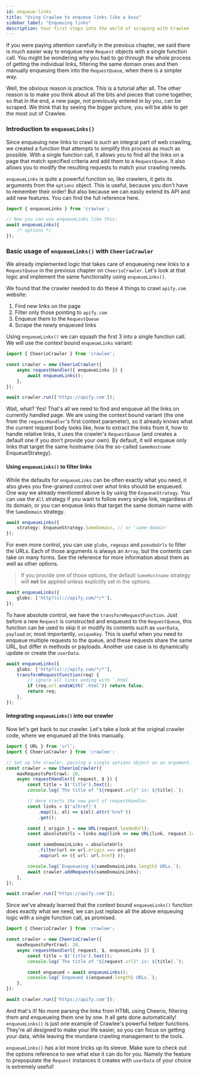 ```yaml
---
id: enqueue-links
title: "Using Crawlee to enqueue links like a boss"
sidebar_label: "Enqueuing links"
description: Your first steps into the world of scraping with Crawlee
---
```



If you were paying attention carefully in the previous chapter, we said there is much easier way to enqueue new <ApiLink to="core/class/Request">`Request`</ApiLink> objects with a single function call. You might be wondering why you had to go through the whole process of getting the individual links, filtering the same domain ones and then manually enqueuing them into the `RequestQueue`, when there is a simpler way.

Well, the obvious reason is practice. This is a tutorial after all. The other reason is to make you think about all the bits and pieces that come together, so that in the end, a new page, not previously entered in by you, can be scraped. We think that by seeing the bigger picture, you will be able to get the most out of Crawlee.

### Introduction to `enqueueLinks()`

Since enqueuing new links to crawl is such an integral part of web crawling, we created a function that attempts to simplify this process as much as possible. With a single function call, it allows you to find all the links on a page that match specified criteria and add them to a `RequestQueue`. It also allows you to modify the resulting requests to match your crawling needs.

`enqueueLinks` is quite a powerful function so, like crawlers, it gets its arguments from the `options` object. This is useful, because you don't have to remember their order! But also because we can easily extend its API and add new features. You can <ApiLink to="core/function/enqueueLinks">find the full reference here</ApiLink>.

```ts
import { enqueueLinks } from 'crawlee';

// Now you can use enqueueLinks like this:
await enqueueLinks({
    /* options */
});
```

### Basic usage of `enqueueLinks()` with `CheerioCrawler`

We already implemented logic that takes care of enqueueing new links to a `RequestQueue` in the previous chapter on `CheerioCrawler`. Let's look at that logic and implement the same functionality using `enqueueLinks()`.

We found that the crawler needed to do these 4 things to crawl `apify.com` website:

1. Find new links on the page
2. Filter only those pointing to `apify.com`
3. Enqueue them to the `RequestQueue`
4. Scrape the newly enqueued links

Using `enqueueLinks()` we can squash the first 3 into a single function call. We will use the context bound `enqueueLinks` variant:

```ts
import { CheerioCrawler } from 'crawlee';

const crawler = new CheerioCrawler({
    async requestHandler({ enqueueLinks }) {
        await enqueueLinks();
    },
});

await crawler.run(['https://apify.com']);
```

Wait, what? Yes! That's all we need to find and enqueue all the links on currently handled page. We are using the context bound variant (the one from the `requestHandler`'s first context parameter), so it already knows what the current request body looks like, how to extract the links from it, how to handle relative links, it uses the crawler's `RequestQueue` (and creates a default one if you don't provide your own). By default, it will enqueue only links that target the same hostname (via the so-called <ApiLink to="core/enum/EnqueueStrategy#SameHostname">`SameHostname`</ApiLink> <ApiLink to="core/enum/EnqueueStrategy">EnqueueStrategy</ApiLink>).

#### Using `enqueueLinks()` to filter links

While the defaults for `enqueueLinks` can be often exactly what you need, it also gives you fine-grained control over _what_ links should be enqueued. One way we already mentioned above is by using the <ApiLink to="core/enum/EnqueueStrategy">`EnqueueStrategy`</ApiLink>. You can use the <ApiLink to="core/enum/EnqueueStrategy#All">`All`</ApiLink> strategy if you want to follow every single link, regardless of its domain, or you can enqueue links that target the same domain name with the <ApiLink to="core/enum/EnqueueStrategy#SameDomain">`SameDomain`</ApiLink> strategy.

```ts
await enqueueLinks({
    strategy: EnqueueStrategy.SameDomain, // or 'same-domain'
});
```

For even more control, you can use `globs`, `regexps` and `pseudoUrls` to filter the URLs. Each of those arguments is always an `Array`, but the contents can take on many forms. <ApiLink to="core/interface/EnqueueLinksOptions">See the reference</ApiLink> for more information about them as well as other options.

> If you provide one of those options, the default `SameHostname` strategy will **not** be applied unless explicitly set in the options.

```ts
await enqueueLinks({
    globs: ['http?(s)://apify.com/*/*'],
});
```

To have absolute control, we have the <ApiLink to="core/interface/EnqueueLinksOptions/#transformRequestFunction">`transformRequestFunction`</ApiLink>. Just before a new <ApiLink to="core/class/Request">`Request`</ApiLink> is constructed and enqueued to the <ApiLink to="core/class/RequestQueue">`RequestQueue`</ApiLink>, this function can be used to skip it or modify its contents such as `userData`, `payload` or, most importantly, `uniqueKey`. This is useful when you need to enqueue multiple requests to the queue, and these requests share the same URL, but differ in methods or payloads. Another use case is to dynamically update or create the `userData`.

```ts
await enqueueLinks({
    globs: ['http?(s)://apify.com/*/*'],
    transformRequestFunction(req) {
        // ignore all links ending with `.html`
        if (req.url.endsWith('.html')) return false;
        return req;
    },
});
```

#### Integrating `enqueueLinks()` into our crawler

Now let's get back to our crawler. Let's take a look at the original crawler code, where we enqueued all the links manually.

```ts
import { URL } from 'url';
import { CheerioCrawler } from 'crawlee';

// Set up the crawler, passing a single options object as an argument.
const crawler = new CheerioCrawler({
    maxRequestsPerCrawl: 20,
    async requestHandler({ request, $ }) {
        const title = $('title').text();
        console.log(`The title of "${request.url}" is: ${title}.`);

        // Here starts the new part of requestHandler.
        const links = $('a[href]')
            .map((i, el) => $(el).attr('href'))
            .get();

        const { origin } = new URL(request.loadedUrl);
        const absoluteUrls = links.map(link => new URL(link, request.loadedUrl));

        const sameDomainLinks = absoluteUrls
            .filter(url => url.origin === origin)
            .map(url => ({ url: url.href} ));

        console.log(`Enqueueing ${sameDomainLinks.length} URLs.`);
        await crawler.addRequests(sameDomainLinks);
    },
});

await crawler.run(['https://apify.com']);
```

Since we've already learned that the context bound `enqueueLinks()` function does exactly what we need, we can just replace all the above enqueuing logic with a single function call, as promised.

```ts
import { CheerioCrawler } from 'crawlee';

const crawler = new CheerioCrawler({
    maxRequestsPerCrawl: 20,
    async requestHandler({ request, $, enqueueLinks }) {
        const title = $('title').text();
        console.log(`The title of "${request.url}" is: ${title}.`);

        const enqueued = await enqueueLinks();
        console.log(`Enqueued ${enqueued.length} URLs.`);
    },
});

await crawler.run(['https://apify.com']);
```

And that's it! No more parsing the links from HTML using Cheerio, filtering them and enqueueing them one by one. It all gets done automatically! `enqueueLinks()` is just one example of Crawlee's powerful helper functions. They're all designed to make your life easier, so you can focus on getting your data, while leaving the mundane crawling management to the tools.

`enqueueLinks()` has a lot more tricks up its sleeve. Make sure to check out the <ApiLink to="core/interface/EnqueueLinksOptions">options reference</ApiLink> to see what else it can do for you. Namely the feature to prepopulate the `Request` instances it creates with `userData` of your choice is extremely useful!
